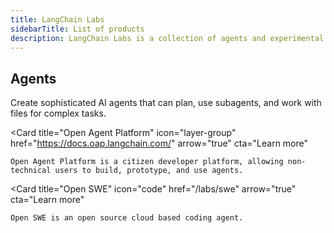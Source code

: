 ```yaml
---
title: LangChain Labs
sidebarTitle: List of products
description: LangChain Labs is a collection of agents and experimental AI products.
---
```


## Agents

<Columns cols={2}>
  <Card
  title="Deep Agents"
  icon="brain"
  href="/labs/deep-agents"
  arrow="true"
  cta="Learn more"
>
    Create sophisticated AI agents that can plan, use subagents, and work with files for complex tasks.
  </Card>

  <Card
  title="Open Agent Platform"
  icon="layer-group"
  href="https://docs.oap.langchain.com/"
  arrow="true"
  cta="Learn more"
>
    Open Agent Platform is a citizen developer platform, allowing non-technical users to build, prototype, and use agents. 
  </Card>
  
  <Card
  title="Open SWE"
  icon="code"
  href="/labs/swe"
  arrow="true"
  cta="Learn more"
>
    Open SWE is an open source cloud based coding agent.
  </Card>

</Columns>
